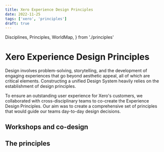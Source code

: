 ```yaml
---
title: Xero Experience Design Principles
date: 2022-11-25
tags: ['xero', 'principles']
draft: true
---
```


  Disciplines,
  Principles,
  WorldMap,
} from './principles'

# Xero Experience Design Principles

Design involves problem-solving, storytelling, and the development of
engaging experiences that go beyond aesthetic appeal, all of which are
critical elements. Constructing a unified Design System heavily relies
on the establishment of design principles.

To ensure an outstanding user experience for Xero's customers, we
collaborated with cross-disciplinary teams to co-create the Experience
Design Principles. Our aim was to create a comprehensive set of
principles that would guide our teams day-to-day design decisions.

## Workshops and co-design

<WorldMap />

<Disciplines />

## The principles

<Principles />
